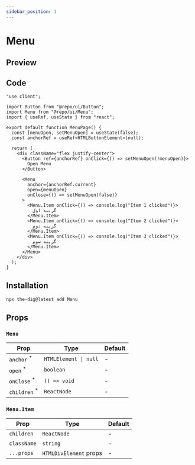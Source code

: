 ```yaml
---
sidebar_position: 1
---
```


# Menu

## Preview


<Container>
  <MenuPreview />
</Container>

## Code

```tsx
"use client";

import Button from "@repo/ui/Button";
import Menu from "@repo/ui/Menu";
import { useRef, useState } from "react";

export default function MenuPage() {
  const [menuOpen, setMenuOpen] = useState(false);
  const anchorRef = useRef<HTMLButtonElement>(null);

  return (
    <div className="flex justify-center">
      <Button ref={anchorRef} onClick={() => setMenuOpen(!menuOpen)}>
        Open Menu
      </Button>

      <Menu
        anchor={anchorRef.current}
        open={menuOpen}
        onClose={() => setMenuOpen(false)}
      >
        <Menu.Item onClick={() => console.log("Item 1 clicked")}>
          گزینه اول
        </Menu.Item>
        <Menu.Item onClick={() => console.log("Item 2 clicked")}>
          گزینه دوم
        </Menu.Item>
        <Menu.Item onClick={() => console.log("Item 3 clicked")}>
          گزینه سوم
        </Menu.Item>
      </Menu>
    </div>
  );
}
````

## Installation

```bash
npx the-dig@latest add Menu
```

## Props

### `Menu`

| Prop                                                            | Type                  | Default |
| --------------------------------------------------------------- | --------------------- | ------- |
| `anchor` <sup className="text-red-600 text-caption2">\*</sup>   | `HTMLElement \| null` | -       |
| `open` <sup className="text-red-600 text-caption2">\*</sup>     | `boolean`             | -       |
| `onClose` <sup className="text-red-600 text-caption2">\*</sup>  | `() => void`          | -       |
| `children` <sup className="text-red-600 text-caption2">\*</sup> | `ReactNode`           | -       |

### `Menu.Item`

| Prop        | Type                   | Default |
| ----------- | ---------------------- | ------- |
| `children`  | `ReactNode`            | -       |
| `className` | `string`               | -       |
| `...props`  | `HTMLDivElement` props | -       |
